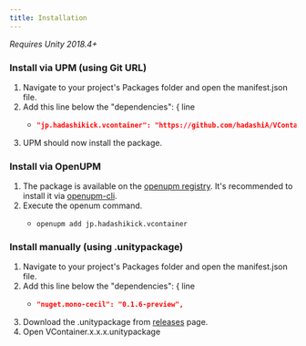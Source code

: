 ```yaml
---
title: Installation
---
```


*Requires Unity 2018.4+*

### Install via UPM (using Git URL)

1. Navigate to your project's Packages folder and open the manifest.json file.
2. Add this line below the "dependencies": { line
    - ```json title="Packages/manifest.json"
      "jp.hadashikick.vcontainer": "https://github.com/hadashiA/VContainer.git?path=VContainer/Assets/VContainer#1.3.0",
      ```
3. UPM should now install the package.

### Install via OpenUPM


1. The package is available on the [openupm registry](https://openupm.com). It's recommended to install it via [openupm-cli](https://github.com/openupm/openupm-cli).
2. Execute the openum command.
    - ```
      openupm add jp.hadashikick.vcontainer
      ```

### Install manually (using .unitypackage)

1. Navigate to your project's Packages folder and open the manifest.json file.
2. Add this line below the "dependencies": { line
    - ```json title="Packages/manifest.json"
      "nuget.mono-cecil": "0.1.6-preview",
      ```
3. Download the .unitypackage from [releases](https://github.com/hadashiA/VContainer/releases) page.
4. Open VContainer.x.x.x.unitypackage

